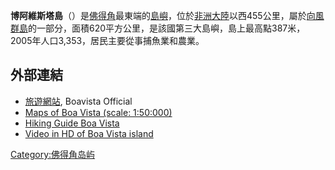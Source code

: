 {{Infobox islands
| name             = 博阿維斯塔島
| image name       = Bela-vista-net-Boa Vista-map.jpg
| image caption    = 
| image size       = 
| locator map      = Locator maps of Boa Vista, Cape Verde.png
| native name      = ''Bubista''
| native name link = 
| nickname         = 
| location         = [[大西洋|大西洋]]
| coordinates      = {{coord|16|6|11.934|N|22|48|12.589|W||display=inline}}
| archipelago      = 
| total islands    = 
| major islands    = 
| area_km2         = 620
| length_km        = 31
| width_km         = 29
| highest mount    = 
| elevation_m      = 387
| country          = {{CPV}}
| country admin divisions title     = 
| country admin divisions           = 
| country admin divisions title 1   = 
| country admin divisions 1         = 
| country admin divisions title 2   = 
| country admin divisions 2         = 
| country largest city              = 
| country largest city population   = 
| population       = 
| population as of = 
| density_km2      = 
| ethnic groups    = 
| additional info  =
}}

'''博阿維斯塔島'''（{{lang-pt|Ilha da Boa Vista}}）是[[佛得角|佛得角]]最東端的[[島嶼|島嶼]]，位於[[非洲大陸|非洲大陸]]以西455公里，屬於[[向風群島_(佛得角)|向風群島]]的一部分，面積620平方公里，是該國第三大島嶼，島上最高點387米，2005年人口3,353，居民主要從事捕魚業和農業。

== 外部連結 ==
* [http://www.boavistaofficial.com/ 旅遊網站]{{Wayback|url=http://www.boavistaofficial.com/ |date=20180211184359 }}, Boavista Official
* [http://www.bela-vista.net/Boa-Vista-Map-e.htm Maps of  Boa Vista (scale: 1:50:000)] {{Wayback|url=http://www.bela-vista.net/Boa-Vista-Map-e.htm |date=20160304085931 }}
* [http://www.bela-vista.net/Boa-Vista-Reviere-e.htm Hiking Guide Boa Vista] {{Wayback|url=http://www.bela-vista.net/Boa-Vista-Reviere-e.htm |date=20131001022143 }}
* [http://vimeo.com/2665879 Video in HD of Boa Vista island] {{Wayback|url=http://vimeo.com/2665879 |date=20200203060347 }}

{{coord|16|6|11.934|N|22|48|12.589|W|region:CV|display=title}}

{{CapeVerde-stub}}
[[Category:佛得角岛屿|Category:佛得角岛屿]]